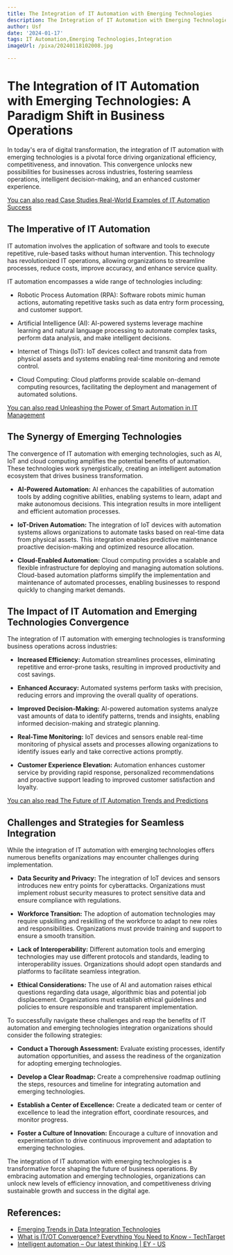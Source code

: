 ```yaml
---
title: The Integration of IT Automation with Emerging Technologies
description: The Integration of IT Automation with Emerging Technologies
author: Usf
date: '2024-01-17'
tags: IT Automation,Emerging Technologies,Integration
imageUrl: /pixa/20240118102008.jpg

---
```

# The Integration of IT Automation with Emerging Technologies: A Paradigm Shift in Business Operations

In today's era of digital transformation, the  integration of IT automation with emerging technologies is  a pivotal force driving organizational  efficiency, competitiveness, and innovation. This convergence unlocks new possibilities for businesses across industries, fostering seamless operations, intelligent decision-making, and  an enhanced customer experience.

[You can also read Case  Studies Real-World  Examples of  IT Automation Success](Case%20Studies%20Real-World%20Examples%20of%20IT%20Automation%20Success)


## The Imperative of IT  Automation

IT automation involves  the application of software and tools to execute repetitive, rule-based tasks without human intervention. This  technology has revolutionized IT operations, allowing organizations to  streamline processes, reduce costs, improve accuracy, and enhance service quality.

IT automation  encompasses a wide range of technologies including:

*  Robotic Process Automation (RPA): Software robots mimic human actions, automating repetitive tasks such as data  entry form processing,  and customer support.


* Artificial Intelligence (AI): AI-powered systems leverage machine learning and natural language processing to automate complex tasks, perform data analysis, and make intelligent decisions.


*  Internet of  Things (IoT): IoT devices  collect and transmit data from  physical assets and systems enabling real-time monitoring and remote control.


* Cloud Computing: Cloud platforms provide scalable on-demand computing resources, facilitating the deployment and  management of automated solutions.

[You can  also read Unleashing the Power of Smart Automation in IT Management](Unleashing%20the%20Power%20of%20Smart%20Automation%20in%20IT%20Management)


## The Synergy of Emerging Technologies

The convergence of IT automation  with emerging  technologies, such as AI, IoT  and cloud computing amplifies the potential benefits of automation. These technologies work synergistically,  creating an intelligent  automation  ecosystem  that drives business transformation.

* **AI-Powered Automation:**  AI enhances the capabilities of automation tools by adding cognitive abilities, enabling systems to learn, adapt and make autonomous decisions. This integration results in more intelligent and efficient automation processes.


* **IoT-Driven Automation:** The integration of IoT devices with automation  systems  allows  organizations to automate tasks based on  real-time data from  physical  assets. This integration enables predictive maintenance proactive decision-making and optimized resource allocation.


*  **Cloud-Enabled Automation:** Cloud computing  provides a scalable  and flexible infrastructure for deploying and managing automation solutions. Cloud-based automation platforms simplify the implementation and maintenance of automated processes, enabling businesses to respond quickly to changing market demands.

## The Impact of IT Automation and  Emerging  Technologies Convergence

The integration of IT automation with emerging  technologies is transforming business operations across industries:

* **Increased Efficiency:** Automation  streamlines processes, eliminating repetitive and error-prone tasks, resulting in  improved productivity and cost savings.


* **Enhanced Accuracy:** Automated systems perform tasks with precision, reducing errors and improving the overall quality of operations.


* **Improved Decision-Making:** AI-powered automation systems analyze  vast amounts of data to identify patterns, trends and insights, enabling informed  decision-making and strategic planning.


* **Real-Time Monitoring:** IoT devices and sensors enable real-time monitoring  of physical assets and processes allowing organizations to identify issues early and take corrective actions promptly.


* **Customer Experience Elevation:** Automation enhances customer service  by  providing rapid response,  personalized recommendations and proactive support  leading to  improved customer satisfaction and loyalty.

[You can also read The Future of IT Automation Trends and Predictions](The%20Future%20of%20IT%20Automation%20Trends%20and%20Predictions)


## Challenges and Strategies for Seamless Integration

While the integration of IT automation with emerging technologies offers numerous benefits organizations may encounter challenges during implementation.

* **Data Security and Privacy:** The  integration of  IoT devices and sensors introduces new entry points for cyberattacks. Organizations must implement robust security measures to protect sensitive data and ensure compliance with regulations.


* **Workforce Transition:** The adoption of automation technologies may require upskilling and  reskilling of the workforce to adapt to new roles and responsibilities. Organizations  must provide  training and support to ensure  a smooth transition.


* **Lack  of Interoperability:** Different automation tools and emerging technologies may use different protocols and standards, leading to interoperability  issues.  Organizations should adopt open standards and platforms to facilitate seamless integration.


* **Ethical  Considerations:** The use of AI and automation raises ethical questions regarding  data usage, algorithmic  bias and potential job displacement.  Organizations  must establish ethical guidelines and policies to  ensure responsible and transparent  implementation.

To successfully navigate  these challenges and reap the benefits of IT automation  and emerging technologies integration organizations should consider the following strategies:

* **Conduct a Thorough Assessment:** Evaluate  existing processes, identify automation opportunities, and assess the readiness of the organization  for adopting emerging technologies.


* **Develop a Clear Roadmap:** Create  a comprehensive roadmap outlining the steps, resources  and timeline for integrating automation and emerging technologies.


* **Establish a Center of Excellence:** Create a dedicated team or center of excellence to lead the integration effort, coordinate resources, and monitor progress.


* **Foster a Culture of Innovation:** Encourage a culture  of innovation and experimentation to drive continuous improvement and adaptation to emerging technologies.

The  integration of IT automation with emerging technologies is a transformative force shaping the future of business operations. By  embracing automation and emerging technologies, organizations can unlock new levels  of efficiency innovation, and competitiveness driving sustainable growth and success  in the digital age.

## References:
- [Emerging Trends in Data Integration Technologies](https://www.integrate.io/blog/data-integration-technologies/)
- [What is IT/OT Convergence? Everything You Need to Know - TechTarget](https://www.techtarget.com/searchitoperations/definition/IT-OT-convergence)
- [Intelligent automation – Our latest thinking | EY - US](https://www.ey.com/en_us/intelligent-automation)
